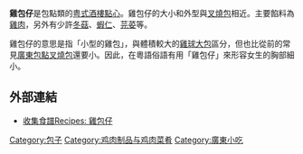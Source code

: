 {{Unreferenced |time=2010-03-13T08:18:25+00:00 }}
'''雞包仔'''是包點類的[[粤菜|粤式]][[酒樓|酒樓]][[點心|點心]]。雞包仔的大小和外型與[[叉燒包|叉燒包]]相近。主要餡料為[[雞肉|雞肉]]，另外有少許[[冬菇|冬菇]]、[[蝦仁|蝦仁]]、[[芫荽|芫荽]]等。

雞包仔的意思是指「小型的雞包」，與體積較大的[[雞球大包|雞球大包]]區分，但也比從前的常見[[廣東包點|廣東包點]][[叉燒包|叉燒包]]還要小。因此，在粵語俗語有用「雞包仔」來形容女生的胸部細小。

==外部連結==
* [http://kikikitchen.blogspot.com/2005/01/blog-post_28.html 收集食譜Recipes: 雞包仔]

{{Food-and-drink-stub}}

[[Category:包子|Category:包子]]
[[Category:鸡肉制品与鸡肉菜肴|Category:鸡肉制品与鸡肉菜肴]]
[[Category:廣東小吃|Category:廣東小吃]]